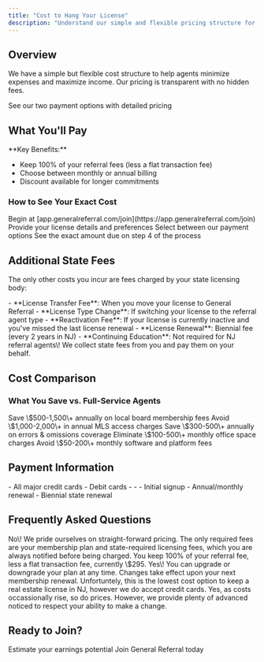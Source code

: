 ```yaml
---
title: "Cost to Hang Your License"
description: "Understand our simple and flexible pricing structure for referral agents"
---
```


## Overview

We have a simple but flexible cost structure to help agents minimize expenses and maximize income. Our pricing is transparent with no hidden fees.

<Card title="View Current Plans" icon="dollar-sign" href="https://www.generalreferral.com/plans">
  See our two payment options with detailed pricing
</Card>

## What You'll Pay

<Info>
  **Key Benefits:**

  - Keep 100% of your referral fees (less a flat transaction fee)
  - Choose between monthly or annual billing
  - Discount available for longer commitments
</Info>

### How to See Your Exact Cost

<Steps>
  <Step title="Start Sign Up Process">
    Begin at [app.generalreferral.com/join](https://app.generalreferral.com/join)
  </Step>
  <Step title="Enter Your Information">
    Provide your license details and preferences
  </Step>
  <Step title="Choose Your Plan">
    Select between our payment options
  </Step>
  <Step title="Review Total Cost">
    See the exact amount due on step 4 of the process
  </Step>
</Steps>

## Additional State Fees

The only other costs you incur are fees charged by your state licensing body:

<Tabs>
  <Tab title="One-Time Fees">
    - **License Transfer Fee**: When you move your license to General Referral
    - **License Type Change**: If switching your license to the referral agent type
    - **Reactivation Fee**: If your license is currently inactive and you've missed the last license renewal
  </Tab>
  <Tab title="Recurring Fees">
    - **License Renewal**: Biennial fee (every 2 years in NJ)
    - **Continuing Education**: Not required for NJ referral agents\!
  </Tab>
</Tabs>

<Note>
  We collect state fees from you and pay them on your behalf.
</Note>

## Cost Comparison

### What You Save vs. Full-Service Agents

<AccordionGroup>
  <Accordion title="No Board Association Dues">
    Save \$500-1,500\+ annually on local board membership fees
  </Accordion>
  <Accordion title="No MLS Fees">
    Avoid \$1,000-2,000\+ in annual MLS access charges
  </Accordion>
  <Accordion title="No E&O Insurance">
    Save \$300-500\+ annually on errors & omissions coverage
  </Accordion>
  <Accordion title="No Desk Fees">
    Eliminate \$100-500\+ monthly office space charges
  </Accordion>
  <Accordion title="No Technology Fees">
    Avoid \$50-200\+ monthly software and platform fees
  </Accordion>
</AccordionGroup>

## Payment Information

<CardGroup cols={2}>
  <Card title="Payment Methods" icon="credit-card">
    - All major credit cards
    - Debit cards
    - 
    - 
  </Card>
  <Card title="Billing Schedule" icon="calendar">
    - Initial signup
    - Annual/monthly renewal
    - Biennial state renewal
  </Card>
</CardGroup>

## Frequently Asked Questions

<AccordionGroup>
  <Accordion title="Are there any hidden fees?">
    No\! We pride ourselves on straight-forward pricing. The only required fees are your membership plan and state-required licensing fees, which you are always notified before being charged. You keep 100% of your referral fee, less a flat transaction fee, currently \$295.
  </Accordion>
  <Accordion title="Can I change plans later?">
    Yes\! You can upgrade or downgrade your plan at any time. Changes take effect upon your next membership renewal.
  </Accordion>
  <Accordion title="What if I can't afford the upfront cost?">
    Unfortuntely, this is the lowest cost option to keep a real estate license in NJ, however we do accept credit cards.
  </Accordion>
  <Accordion title="Do prices ever increase?">
    Yes, as costs occassionally rise, so do prices. However, we provide plenty of advanced noticed to respect your ability to make a change.
  </Accordion>
</AccordionGroup>

## Ready to Join?

<CardGroup cols={2}>
  <Card title="Calculate Savings" icon="calculator" href="https://www.generalreferral.com/commission-calculator">
    Estimate your earnings potential
  </Card>
  <Card title="Start Application" icon="rocket" href="https://app.generalreferral.com/join">
    Join General Referral today
  </Card>
</CardGroup>